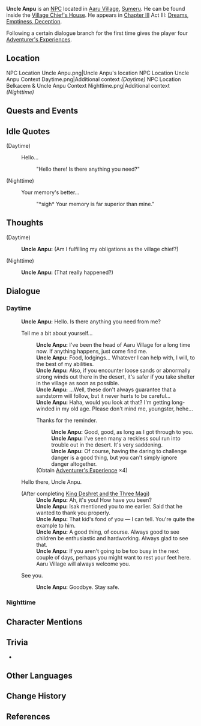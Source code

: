 {{Meta
<!-- Remove this template after adding the missing info -->
|missing_NPC_context  = yes
|missing_NPC_profile  = yes
}}
{{Character Infobox
|type             = NPC <!-- NPC, Quest NPC, or Event NPC -->
|image            = NPC Uncle Anpu.png
|realname         = <!-- Optional, if different from in-game name -->
|deceased         = <!-- Past (for deceased prior to events of the game) or free response -->
|region           = Sumeru
|location         = <!-- Where the character appears, if different from Region -->
|affiliation      = 
|title            = Aaru Village Chief

|ancestry         = <!-- Clan/family -->
|father           = 
|mother           = 
|spouse           = 
|sibling          = 
|child            = 
|relative         = 

|voiceEN          = 
|voiceCN          = 
|voiceJP          = {{w|ja:小島英樹|Kojima Hideki ({{ja|小島 英樹}})}}<ref name="Kojima Hideki">Twitter: [https://twitter.com/koji0326/status/1582985426624618496 JP VA Self Announcement]</ref>
|dialoguereward   = {{Card|Adventurer's Experience|4}}
}}
'''Uncle Anpu''' is an [[NPC]] located in [[Aaru Village]], [[Sumeru]]. He can be found inside the [[Village Chief's House]]. He appears in [[Chapter III]] Act III: [[Dreams, Emptiness, Deception]].

Following a certain dialogue branch for the first time gives the player four [[Adventurer's Experience]]s.

==Location==
<gallery>
NPC Location Uncle Anpu.png|Uncle Anpu's location
NPC Location Uncle Anpu Context Daytime.png|Additional context ''(Daytime)''
NPC Location Belkacem & Uncle Anpu Context Nighttime.png|Additional context ''(Nighttime)''
</gallery>
<!--
==Profile==
Detailed story/lore information goes here.
''(To be added.)''

===Personality===
''(To be added.)''

===Appearance===
Keep appearance section short and concise. Limit to 2 paragraphs with 3-4 sentences each.
''(To be added.)''
-->
==Quests and Events==
{{Quests and Events}}

==Idle Quotes==
{{Dialogue start}}
;(Daytime)
:{{DIcon|Idle}} Hello...
::{{A|VO Uncle Anpu 01.ogg}} "Hello there! Is there anything you need?"

;(Nighttime)
:{{DIcon|Idle}} Your memory's better...
::{{A|VO Uncle Anpu 02.ogg}} "*sigh* Your memory is far superior than mine."
{{Dialogue end}}

==Thoughts==
{{All Schemes to Know Explanation|name=Uncle Anpu}}
{{Dialogue start}}
;(Daytime)
:{{A|VO Uncle Anpu All Schemes to Know 01.ogg}} '''Uncle Anpu:''' (Am I fulfilling my obligations as the village chief?)

;(Nighttime)
:{{A|VO Uncle Anpu All Schemes to Know 02.ogg}} '''Uncle Anpu:''' (That really happened?)
{{Dialogue end}}

==Dialogue==
===Daytime===
{{Dialogue start}}
:'''Uncle Anpu:''' Hello. Is there anything you need from me?
:{{DIcon}} Tell me a bit about yourself...
::'''Uncle Anpu:''' I've been the head of Aaru Village for a long time now. If anything happens, just come find me.
::'''Uncle Anpu:''' Food, lodgings... Whatever I can help with, I will, to the best of my abilities.
::'''Uncle Anpu:''' Also, if you encounter loose sands or abnormally strong winds out there in the desert, it's safer if you take shelter in the village as soon as possible.
::'''Uncle Anpu:''' ...Well, these don't always guarantee that a sandstorm will follow, but it never hurts to be careful...
::'''Uncle Anpu:''' Haha, would you look at that? I'm getting long-winded in my old age. Please don't mind me, youngster, hehe...
::{{DIcon|Reward}} Thanks for the reminder.
:::'''Uncle Anpu:''' Good, good, as long as I got through to you.
:::'''Uncle Anpu:''' I've seen many a reckless soul run into trouble out in the desert. It's very saddening.
:::'''Uncle Anpu:''' Of course, having the daring to challenge danger is a good thing, but you can't simply ignore danger altogether.
::;(Obtain [[Adventurer's Experience]] ×4)
:{{DIcon}} Hello there, Uncle Anpu.
:;(After completing [[King Deshret and the Three Magi]])
::'''Uncle Anpu:''' Ah, it's you! How have you been?
::'''Uncle Anpu:''' Isak mentioned you to me earlier. Said that he wanted to thank you properly.
::'''Uncle Anpu:''' That kid's fond of you &mdash; I can tell. You're quite the example to him.
::'''Uncle Anpu:''' A good thing, of course. Always good to see children be enthusiastic and hardworking. Always glad to see that.
::'''Uncle Anpu:''' If you aren't going to be too busy in the next couple of days, perhaps you might want to rest your feet here. Aaru Village will always welcome you.
:{{DIcon}} See you.
::'''Uncle Anpu:''' Goodbye. Stay safe.
{{Dialogue end}}

===Nighttime===
{{Transclude|Belkacem|Nighttime}}
<!--
==Event Dialogue==
===Event Name===
{{Dialogue start}}
:'''{{subst:PAGENAME}}:'''
{{Dialogue end}}
-->
==Character Mentions==
{{Character Mentions}}

==Trivia==
* {{Character Furnishing Mentions}}

==Other Languages==
{{Other Languages
|default_hidden = 1
|en      = Uncle Anpu
|zhs     = 安普叔
|zhs_rm  = Ānpǔ-shū
|zht     = 安普叔
|zht_rm  = Ānpǔ-shū
|ja      = アンプおじさん
|ja_rm   = Anpu Oji-san
|ko      = 안프 아저씨
|ko_rm   = Anpeu Ajeossi
|es      = Anpu
|fr      = Oncle Anpu
|ru      = Дядя Анпу
|th      = ลุง Anpu
|th_rm   = Lung Anpu
|vi      = Chú Anpu
|de      = Onkel Anpu
|id      = Paman Anpu
|pt      = Tio Anpu
|tr      = Anpu Amca
|it      = Zio Anpu
}}

==Change History==
{{Change History|3.1}}

==References==
{{Reflist}}